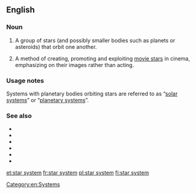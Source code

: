 ==English==

===Noun===
{{wikipedia}}
{{en-noun|head=[[star]] [[system]]}}

# {{label|en|star}} A group of stars (and possibly smaller bodies such as planets or asteroids) that orbit one another.
# {{label|en|film}} A method of creating, promoting and exploiting [[movie star]]s in cinema, emphasizing on their images rather than acting.

===Usage notes===
Systems with planetary bodies orbiting stars are referred to as “[[solar system]]s” or “[[planetary system]]s”.

===See also===
* {{l|en|stellar system}}
* {{l|en|constellation}}
* {{l|en|double star}}
* {{l|en|binary star}}
* {{l|en|solar system}}
* {{l|en|planetary system}}

[[Category:en:Systems]]

[[et:star system]]
[[fr:star system]]
[[pl:star system]]
[[fi:star system]]